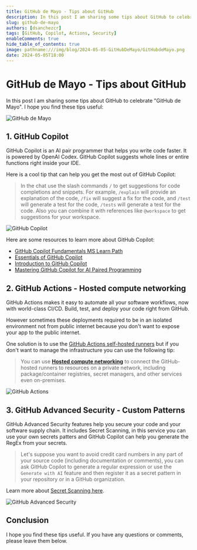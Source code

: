 ```yaml
---
title: GitHub de Mayo - Tips about GitHub
description: In this post I am sharing some tips about GitHub to celebrate "GitHub de Mayo".
slug: github-de-mayo
authors: [dsanchezcr]
tags: [GitHub, Copilot, Actions, Security]
enableComments: true
hide_table_of_contents: true
image: pathname:///img/blog/2024-05-05-GitHubDeMayo/GitHubdeMayo.png
date: 2024-05-05T18:00
---
```


# GitHub de Mayo - Tips about GitHub

In this post I am sharing some tips about GitHub to celebrate "GitHub de Mayo". I hope you find these tips useful:

<!--truncate-->

![GitHub de Mayo](../static/img/blog/2024-05-05-GitHubDeMayo/GitHubdeMayo.png)

## 1. GitHub Copilot

GitHub Copilot is an AI pair programmer that helps you write code faster. It is powered by OpenAI Codex. GitHub Copilot suggests whole lines or entire functions right inside your IDE.

Here is a cool tip that can help you get the most out of GitHub Copilot:

> In the chat use the slash commands `/` to get suggestions for code completions and snippets. For example, `/explain` will provide an explanation of the code, `/fix` will suggest a fix for the code, and `/test` will generate a test for the code, `/tests` will generate a test for the code. 
> Also you can combine it with references like `@workspace` to get suggestions for your workspace.

![GitHub Copilot](../static/img/blog/2024-05-05-GitHubDeMayo/GitHubCopilotTip.jpg)

Here are some resources to learn more about GitHub Copilot:

- [GitHub Copilot Fundamentals MS Learn Path](https://learn.microsoft.com/training/paths/copilot)
- [Essentials of GitHub Copilot](https://resources.github.com/learn/pathways/copilot/essentials/essentials-of-github-copilot)
- [Introduction to GitHub Copilot](https://www.youtube.com/playlist?list=PLlrxD0HtieHgr23PS05FIncnih4dH9Na5)
- [Mastering GitHub Copilot for AI Paired Programming](https://github.com/microsoft/Mastering-GitHub-Copilot-for-Paired-Programming)

## 2. GitHub Actions - Hosted compute networking

GitHub Actions makes it easy to automate all your software workflows, now with world-class CI/CD. Build, test, and deploy your code right from GitHub.

However sometimes these deployments required to be in an isolated environment not from public internet because you don't want to expose your app to the public internet.

One solution is to use the [GitHub Actions self-hosted runners](https://docs.github.com/en/actions/hosting-your-own-runners/managing-self-hosted-runners/about-self-hosted-runners) but if you don't want to manage the infrastructure you can use the following tip:

> You can use **[Hosted compute networking](https://docs.github.com/en/actions/using-github-hosted-runners/connecting-to-a-private-network/about-private-networking-with-github-hosted-runners)** to connect the GitHub-hosted runners to resources on a private network, including package/container registries, secret managers, and other services even on-premises.

![GitHub Actions](../static/img/blog/2024-05-05-GitHubDeMayo/GitHubActionsVnet.jpg)

## 3. GitHub Advanced Security - Custom Patterns

GitHub Advanced Security features help you secure your code and your software supply chain. It includes Secret Scanning, in this service you can use your own secrets patters and GitHub Copilot can help you generate the RegEx from your secrets.

> Let's suppose you want to avoid credit card numbers in any part of your source code (including documentation or comments), you can ask GitHub Copilot to generate a regular expression or use the `Generate with AI` feature and then register it as a secret pattern in your repository or in a GitHub organization. 

Learn more about [Secret Scanning here](https://docs.github.com/en/code-security/secret-security/about-secret-scanning).

![GitHub Advanced Security](../static/img/blog/2024-05-05-GitHubDeMayo/GitHubAdvancedSecurityTip.jpg)

## Conclusion

I hope you find these tips useful. If you have any questions or comments, please leave them below.